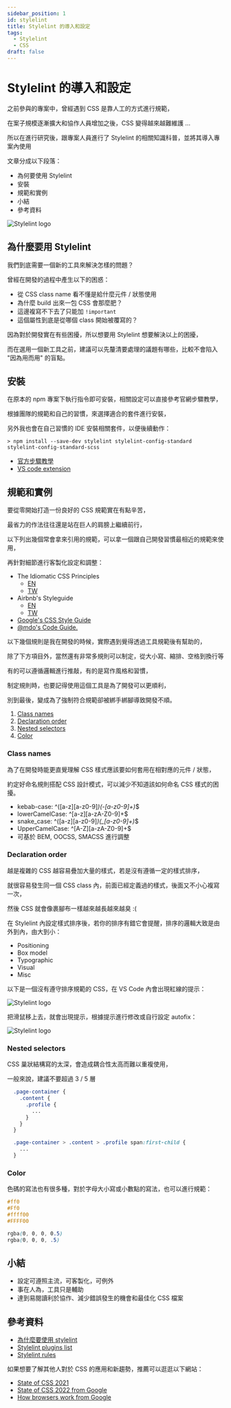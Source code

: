 ```yaml
---
sidebar_position: 1
id: stylelint
title: Stylelint 的導入和設定
tags:
  - Stylelint
  - CSS
draft: false
---
```


# Stylelint 的導入和設定

之前參與的專案中，曾經遇到 CSS 是靠人工的方式進行規範，

在案子規模逐漸擴大和協作人員增加之後，CSS 變得越來越難維護 ...

所以在進行研究後，跟專案人員進行了 Stylelint 的相關知識科普，並將其導入專案內使用

文章分成以下段落：

* 為何要使用 Stylelint
* 安裝
* 規範和實例
* 小結
* 參考資料

![Stylelint logo](./img/stylelint-icon.png)

## 為什麼要用 Stylelint

我們到底需要一個新的工具來解決怎樣的問題？

曾經在開發的過程中產生以下的困惑：

* 從 CSS class name 看不懂是給什麼元件 / 狀態使用
* 為什麼 build 出來一包 CSS 會那麼肥？
* 這邊複寫不下去了只能加 `!important`
* 這個屬性到底是從哪個 class 開始被覆寫的？

因為對於開發實在有些困擾，所以想要用 Stylelint 想要解決以上的困擾，

而在選用一個新工具之前，建議可以先釐清要處理的議題有哪些，比較不會陷入 "因為用而用" 的盲點。


## 安裝

在原本的 npm 專案下執行指令即可安裝，相關設定可以直接參考官網步驟教學，

根據團隊的規範和自己的習慣，來選擇適合的套件進行安裝，

另外我也會在自己習慣的 IDE 安裝相關套件，以便後續動作：

``` shell
> npm install --save-dev stylelint stylelint-config-standard stylelint-config-standard-scss
```

- [官方步驟教學](https://stylelint.io/user-guide/get-started/)
- [VS code extension](https://marketplace.visualstudio.com/items?itemName=stylelint.vscode-stylelint)


## 規範和實例

要從零開始打造一份良好的 CSS 規範實在有點辛苦，

最省力的作法往往還是站在巨人的肩膀上繼續前行，

以下列出幾個常會拿來引用的規範，可以拿一個跟自己開發習慣最相近的規範來使用，

再針對細節進行客製化設定和調整：

- The Idiomatic CSS Principles
  - [EN](https://github.com/necolas/idiomatic-css)
  - [TW](https://github.com/necolas/idiomatic-css/tree/master/translations/zh-TW)
- Airbnb's Styleguide
  - [EN](https://github.com/airbnb/css#css)
  - [TW](https://github.com/ArvinH/css-style-guide)
- [Google's CSS Style Guide](https://google.github.io/styleguide/htmlcssguide.html#CSS_Formatting_Rules)
- [@mdo's Code Guide.](https://codeguide.co/#css)


以下幾個規則是我在開發的時候，實際遇到覺得透過工具規範後有幫助的，

除了下方項目外，當然還有非常多規則可以制定，從大小寫、縮排、空格到換行等

有的可以遵循邏輯進行推敲，有的是寫作風格和習慣，

制定規則時，也要記得使用這個工具是為了開發可以更順利，

別到最後，變成為了強制符合規範卻被綁手綁腳導致開發不順。

1. [Class names](#class-names)
2. [Declaration order](#declaration-order)
3. [Nested selectors](#nested-selectors)
4. [Color](#color)


### Class names

為了在開發時能更直覺理解 CSS 樣式應該要如何套用在相對應的元件 / 狀態，

約定好命名規則搭配 CSS 設計模式，可以減少不知道該如何命名 CSS 樣式的困擾。

- kebab-case: ^([a-z][a-z0-9]*)(-[a-z0-9]+)*$
- lowerCamelCase: ^[a-z][a-zA-Z0-9]+$
- snake_case: ^([a-z][a-z0-9]*)(_[a-z0-9]+)*$
- UpperCamelCase: ^[A-Z][a-zA-Z0-9]+$
- 可基於 BEM, OOCSS, SMACSS 進行調整


### Declaration order

越是複雜的 CSS 越容易疊加大量的樣式，若是沒有遵循一定的樣式排序，

就很容易發生同一個 CSS class 內，前面已經定義過的樣式，後面又不小心複寫一次，

然後 CSS 就會像裹腳布一樣越來越長越來越臭 :(

在 Stylelint 內設定樣式排序後，若你的排序有錯它會提醒，排序的邏輯大致是由外到內，由大到小：

- Positioning
- Box model
- Typographic
- Visual
- Misc

以下是一個沒有遵守排序規範的 CSS，在 VS Code 內會出現紅線的提示：

![Stylelint logo](./img/order1.png)

把滑鼠移上去，就會出現提示，根據提示進行修改或自行設定 autofix：

![Stylelint logo](./img/order2.png)


### Nested selectors

CSS 巢狀結構寫的太深，會造成耦合性太高而難以重複使用，

一般來說，建議不要超過 3 / 5 層

```css
  .page-container {
    .content {
      .profile {
        ...
      }
    }
  }
```

```css
  .page-container > .content > .profile span:first-child {
    ...
  }
```

### Color

色碼的寫法也有很多種，對於字母大小寫或小數點的寫法，也可以進行規範：

```css
#ff0
#Ff0
#ffff00
#FFFF00
```

```css
rgba(0, 0, 0, 0.5)
rgba(0, 0, 0, .5)
```

## 小結

- 設定可遵照主流，可客製化，可例外
- 事在人為，工具只是輔助
- 達到易閱讀利於協作、減少錯誤發生的機會和最佳化 CSS 檔案


## 參考資料

- [為什麼要使用 stylelint](https://css-tricks.com/stylelint/)
- [Stylelint plugins list](https://github.com/stylelint/awesome-stylelint)
- [Stylelint rules](https://stylelint.io/user-guide/rules/list/)

如果想要了解其他人對於 CSS 的應用和新趨勢，推薦可以逛逛以下網站：

- [State of CSS 2021](https://2021.stateofcss.com/en-US/)
- [State of CSS 2022 from Google](https://web.dev/state-of-css-2022/)
- [How browsers work from Google](https://web.dev/howbrowserswork/)

